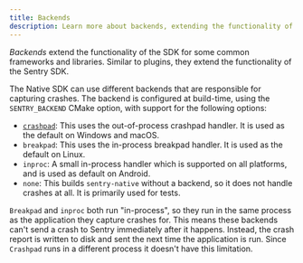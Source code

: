 ```yaml
---
title: Backends
description: Learn more about backends, extending the functionality of the Sentry SDK for crash reporting.
---
```


_Backends_ extend the functionality of the SDK for some common frameworks
and libraries. Similar to plugins, they extend the functionality of the Sentry
SDK.

The Native SDK can use different backends that are responsible for capturing
crashes. The backend is configured at build-time, using the `SENTRY_BACKEND`
CMake option, with support for the following options:

- [`crashpad`](crashpad/): This uses the out-of-process crashpad handler.
  It is used as the default on Windows and macOS.
- `breakpad`: This uses the in-process breakpad handler.
  It is used as the default on Linux.
- `inproc`: A small in-process handler which is supported on all platforms,
  and is used as default on Android.
- `none`: This builds `sentry-native` without a backend, so it does not handle
  crashes at all. It is primarily used for tests.

`Breakpad` and `inproc` both run "in-process", so they run in the same process
as the application they capture crashes for. This means these backends can't
send a crash to Sentry immediately after it happens. Instead, the crash report is
written to disk and sent the next time the application is run. Since `Crashpad` 
runs in a different process it doesn't have this limitation.
